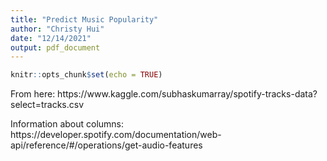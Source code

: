 ```yaml
---
title: "Predict Music Popularity"
author: "Christy Hui"
date: "12/14/2021"
output: pdf_document
---
```


```r
knitr::opts_chunk$set(echo = TRUE)
```

From here: https://www.kaggle.com/subhaskumarray/spotify-tracks-data?select=tracks.csv

Information about columns: https://developer.spotify.com/documentation/web-api/reference/#/operations/get-audio-features

``` r

```